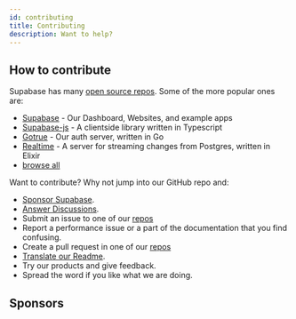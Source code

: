 ```yaml
---
id: contributing
title: Contributing
description: Want to help?
---
```



## How to contribute

Supabase has many [open source repos](https://github.com/orgs/supabase/repositories). Some of the more popular ones are:

- [Supabase](https://github.com/supabase/supabase) - Our Dashboard, Websites, and example apps
- [Supabase-js](https://github.com/supabase/supabase-js) - A clientside library written in Typescript
- [Gotrue](https://github.com/supabase/gotrue) - Our auth server, written in Go
- [Realtime](https://github.com/supabase/realtime) - A server for streaming changes from Postgres, written in Elixir
- [browse all](https://github.com/orgs/supabase/repositories)

Want to contribute? Why not jump into our GitHub repo and:

- [Sponsor Supabase](https://github.com/sponsors/supabase).
- [Answer Discussions](https://github.com/supabase/supabase/discussions).
- Submit an issue to one of our [repos](https://github.com/orgs/supabase/repositories)
- Report a performance issue or a part of the documentation that you find confusing.
- Create a pull request in one of our [repos](https://github.com/orgs/supabase/repositories)
- [Translate our Readme](https://github.com/supabase/supabase/issues/1341).
- Try our products and give feedback.
- Spread the word if you like what we are doing.

## Sponsors

<Sponsors />
